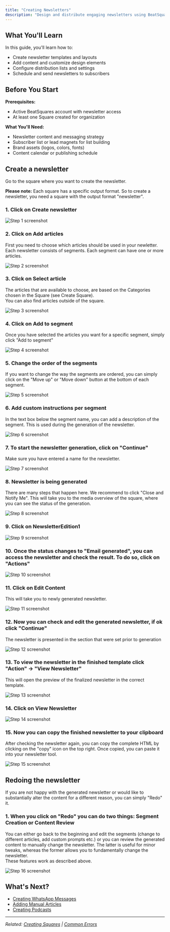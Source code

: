 ```yaml
---
title: "Creating Newsletters"
description: "Design and distribute engaging newsletters using BeatSquares' newsletter creation and management features"
---
```




## What You'll Learn

In this guide, you'll learn how to:
- Create newsletter templates and layouts
- Add content and customize design elements
- Configure distribution lists and settings
- Schedule and send newsletters to subscribers

## Before You Start

**Prerequisites:**
- Active BeatSquares account with newsletter access
- At least one Square created for organization

**What You'll Need:**
- Newsletter content and messaging strategy
- Subscriber list or lead magnets for list building
- Brand assets (logos, colors, fonts)
- Content calendar or publishing schedule

## Create a newsletter
Go to the square where you want to create the newsletter. 

**Please note:** Each square has a specific output format. So to create a newsletter, you need a square with the output format "newsletter".
### 1. Click on Create newsletter
![Step 1 screenshot](https://images.tango.us/workflows/414ef760-eb59-464c-adc7-616c08b8ea01/steps/6a2d3775-3772-46df-95bb-3526bf4784b3/931b972b-50d3-4392-8c49-407756930b43.png?crop=focalpoint&fit=crop&fp-x=0.8976&fp-y=0.1756&fp-z=2.8942&w=1200&border=2%2CF4F2F7&border-radius=8%2C8%2C8%2C8&border-radius-inner=8%2C8%2C8%2C8&blend-align=bottom&blend-mode=normal&blend-x=0&blend-w=1200&blend64=aHR0cHM6Ly9pbWFnZXMudGFuZ28udXMvc3RhdGljL21hZGUtd2l0aC10YW5nby13YXRlcm1hcmstdjIucG5n&mark-x=625&mark-y=367&m64=aHR0cHM6Ly9pbWFnZXMudGFuZ28udXMvc3RhdGljL2JsYW5rLnBuZz9tYXNrPWNvcm5lcnMmYm9yZGVyPTYlMkNGRjc0NDImdz00MzgmaD0xMTEmZml0PWNyb3AmY29ybmVyLXJhZGl1cz0xMA%3D%3D)


### 2. Click on Add articles

First you need to choose which articles should be used in your newletter. Each newsletter consists of segments. Each segment can have one or more articles.

![Step 2 screenshot](https://images.tango.us/workflows/414ef760-eb59-464c-adc7-616c08b8ea01/steps/ddb0eb48-f675-426d-ae72-2e5a4085804f/b9aba863-214f-4d90-94c4-051ddef3f2dc.png?crop=focalpoint&fit=crop&fp-x=0.5002&fp-y=0.4610&fp-z=2.4750&w=1200&border=2%2CF4F2F7&border-radius=8%2C8%2C8%2C8&border-radius-inner=8%2C8%2C8%2C8&blend-align=bottom&blend-mode=normal&blend-x=0&blend-w=1200&blend64=aHR0cHM6Ly9pbWFnZXMudGFuZ28udXMvc3RhdGljL21hZGUtd2l0aC10YW5nby13YXRlcm1hcmstdjIucG5n&mark-x=446&mark-y=375&m64=aHR0cHM6Ly9pbWFnZXMudGFuZ28udXMvc3RhdGljL2JsYW5rLnBuZz9tYXNrPWNvcm5lcnMmYm9yZGVyPTYlMkNGRjc0NDImdz0zMDkmaD05NSZmaXQ9Y3JvcCZjb3JuZXItcmFkaXVzPTEw)


### 3. Click on Select article

The articles that are available to choose, are based on the Categories chosen in the Square (see Create Square).  
You can also find articles outside of the square.

![Step 3 screenshot](https://images.tango.us/workflows/414ef760-eb59-464c-adc7-616c08b8ea01/steps/af944ee8-4f2a-41e9-b4e5-62a26c4cac77/13cced5e-e48f-4fca-8dbf-45e4659ae3c0.png?crop=focalpoint&fit=crop&fp-x=0.0940&fp-y=0.7159&fp-z=3.1504&w=1200&border=2%2CF4F2F7&border-radius=8%2C8%2C8%2C8&border-radius-inner=8%2C8%2C8%2C8&blend-align=bottom&blend-mode=normal&blend-x=0&blend-w=1200&blend64=aHR0cHM6Ly9pbWFnZXMudGFuZ28udXMvc3RhdGljL21hZGUtd2l0aC10YW5nby13YXRlcm1hcmstdjIucG5n&mark-x=322&mark-y=390&m64=aHR0cHM6Ly9pbWFnZXMudGFuZ28udXMvc3RhdGljL2JsYW5rLnBuZz9tYXNrPWNvcm5lcnMmYm9yZGVyPTYlMkNGRjc0NDImdz02NiZoPTY2JmZpdD1jcm9wJmNvcm5lci1yYWRpdXM9MTA%3D)


### 4. Click on Add to segment

Once you have selected the articles you want for a specific segment, simply click "Add to segment"

![Step 4 screenshot](https://images.tango.us/workflows/414ef760-eb59-464c-adc7-616c08b8ea01/steps/763fcc45-6e46-4d7e-876f-eb0ac4f2ab02/6d480ea6-a38b-4809-b7b5-978386860eae.png?crop=focalpoint&fit=crop&fp-x=0.9010&fp-y=0.9395&fp-z=4.0000&w=1200&border=2%2CF4F2F7&border-radius=8%2C8%2C8%2C8&border-radius-inner=8%2C8%2C8%2C8&blend-align=bottom&blend-mode=normal&blend-x=0&blend-w=1200&blend64=aHR0cHM6Ly9pbWFnZXMudGFuZ28udXMvc3RhdGljL21hZGUtd2l0aC10YW5nby13YXRlcm1hcmstdjIucG5n&mark-x=472&mark-y=564&m64=aHR0cHM6Ly9pbWFnZXMudGFuZ28udXMvc3RhdGljL2JsYW5rLnBuZz9tYXNrPWNvcm5lcnMmYm9yZGVyPTYlMkNGRjc0NDImdz01MDYmaD0xNTQmZml0PWNyb3AmY29ybmVyLXJhZGl1cz0xMA%3D%3D)


### 5. Change the order of the segments

If you want to change the way the segments are ordered, you can simply click on the "Move up" or "Move down" button at the bottom of each segment.

![Step 5 screenshot](https://images.tango.us/workflows/414ef760-eb59-464c-adc7-616c08b8ea01/steps/f9a19e20-a714-4f86-8e4f-dfcdc2db1e76/6c63c40e-7eeb-4162-aa09-d251d190d9e7.png?crop=focalpoint&fit=crop&fp-x=0.7775&fp-y=0.6086&fp-z=2.8942&w=1200&border=2%2CF4F2F7&border-radius=8%2C8%2C8%2C8&border-radius-inner=8%2C8%2C8%2C8&blend-align=bottom&blend-mode=normal&blend-x=0&blend-w=1200&blend64=aHR0cHM6Ly9pbWFnZXMudGFuZ28udXMvc3RhdGljL21hZGUtd2l0aC10YW5nby13YXRlcm1hcmstdjIucG5n&mark-x=456&mark-y=367&m64=aHR0cHM6Ly9pbWFnZXMudGFuZ28udXMvc3RhdGljL2JsYW5rLnBuZz9tYXNrPWNvcm5lcnMmYm9yZGVyPTYlMkNGRjc0NDImdz0yODgmaD0xMTEmZml0PWNyb3AmY29ybmVyLXJhZGl1cz0xMA%3D%3D)


### 6. Add custom instructions per segment

In the text box below the segment name, you can add a description of the segment. This is used during the generation of the newsletter.

![Step 6 screenshot](https://images.tango.us/workflows/414ef760-eb59-464c-adc7-616c08b8ea01/steps/529f65b7-2b04-41ce-a059-7d64fdeaa7de/1c4d803a-72a6-46d8-8dd8-e8e5a6206a97.png?crop=focalpoint&fit=crop&fp-x=0.4998&fp-y=0.6339&fp-z=1.0541&w=1200&border=2%2CF4F2F7&border-radius=8%2C8%2C8%2C8&border-radius-inner=8%2C8%2C8%2C8&blend-align=bottom&blend-mode=normal&blend-x=0&blend-w=1200&blend64=aHR0cHM6Ly9pbWFnZXMudGFuZ28udXMvc3RhdGljL21hZGUtd2l0aC10YW5nby13YXRlcm1hcmstdjIucG5n&mark-x=33&mark-y=488&m64=aHR0cHM6Ly9pbWFnZXMudGFuZ28udXMvc3RhdGljL2JsYW5rLnBuZz9tYXNrPWNvcm5lcnMmYm9yZGVyPTYlMkNGRjc0NDImdz0xMTM0Jmg9NjQmZml0PWNyb3AmY29ybmVyLXJhZGl1cz0xMA%3D%3D)


### 7. To start the newsletter generation, click on "Continue"

Make sure you have entered a name for the newsletter.

![Step 7 screenshot](https://images.tango.us/workflows/414ef760-eb59-464c-adc7-616c08b8ea01/steps/45cc9b8c-190c-44a1-8047-45594bc92c70/24e59bf0-7b8c-416a-82b5-f75773dcd606.png?crop=focalpoint&fit=crop&fp-x=0.9487&fp-y=0.9655&fp-z=4.0000&w=1200&border=2%2CF4F2F7&border-radius=8%2C8%2C8%2C8&border-radius-inner=8%2C8%2C8%2C8&blend-align=bottom&blend-mode=normal&blend-x=0&blend-w=1200&blend64=aHR0cHM6Ly9pbWFnZXMudGFuZ28udXMvc3RhdGljL21hZGUtd2l0aC10YW5nby13YXRlcm1hcmstdjIucG5n&mark-x=775&mark-y=652&m64=aHR0cHM6Ly9pbWFnZXMudGFuZ28udXMvc3RhdGljL2JsYW5rLnBuZz9tYXNrPWNvcm5lcnMmYm9yZGVyPTYlMkNGRjc0NDImdz0zNTYmaD0xNTQmZml0PWNyb3AmY29ybmVyLXJhZGl1cz0xMA%3D%3D)


### 8. Newsletter is being generated

There are many steps that happen here. We recommend to click "Close and Notify Me". This will take you to the media overview of the square, where you can see the status of the generation.

![Step 8 screenshot](https://images.tango.us/workflows/414ef760-eb59-464c-adc7-616c08b8ea01/steps/9f0ba4ff-2eb3-4ba1-8b3f-2549cef42958/7754a78b-d87c-473c-af9d-1d25fffe786f.png?crop=focalpoint&fit=crop&fp-x=0.5005&fp-y=0.5845&fp-z=2.3498&w=1200&border=2%2CF4F2F7&border-radius=8%2C8%2C8%2C8&border-radius-inner=8%2C8%2C8%2C8&blend-align=bottom&blend-mode=normal&blend-x=0&blend-w=1200&blend64=aHR0cHM6Ly9pbWFnZXMudGFuZ28udXMvc3RhdGljL21hZGUtd2l0aC10YW5nby13YXRlcm1hcmstdjIucG5n&mark-x=423&mark-y=378&m64=aHR0cHM6Ly9pbWFnZXMudGFuZ28udXMvc3RhdGljL2JsYW5rLnBuZz9tYXNrPWNvcm5lcnMmYm9yZGVyPTYlMkNGRjc0NDImdz0zNTQmaD05MCZmaXQ9Y3JvcCZjb3JuZXItcmFkaXVzPTEw)


### 9. Click on NewsletterEdition1
![Step 9 screenshot](https://images.tango.us/workflows/414ef760-eb59-464c-adc7-616c08b8ea01/steps/36563ec3-39d9-4812-90b1-945501fa2560/63d7910c-a773-400e-af74-eee73659b334.png?crop=focalpoint&fit=crop&fp-x=0.3533&fp-y=0.3696&fp-z=1.1221&w=1200&border=2%2CF4F2F7&border-radius=8%2C8%2C8%2C8&border-radius-inner=8%2C8%2C8%2C8&blend-align=bottom&blend-mode=normal&blend-x=0&blend-w=1200&blend64=aHR0cHM6Ly9pbWFnZXMudGFuZ28udXMvc3RhdGljL21hZGUtd2l0aC10YW5nby13YXRlcm1hcmstdjIucG5n&mark-x=78&mark-y=323&m64=aHR0cHM6Ly9pbWFnZXMudGFuZ28udXMvc3RhdGljL2JsYW5rLnBuZz9tYXNrPWNvcm5lcnMmYm9yZGVyPTYlMkNGRjc0NDImdz03OTYmaD01NiZmaXQ9Y3JvcCZjb3JuZXItcmFkaXVzPTEw)


### 10. Once the status changes to "Email generated", you can access the newsletter and check the result. To do so, click on "Actions"
![Step 10 screenshot](https://images.tango.us/workflows/414ef760-eb59-464c-adc7-616c08b8ea01/steps/9a8f717c-ecab-4c96-8692-7422bff302af/7454dccc-e3ae-4d3d-8030-926018056ffa.png?crop=focalpoint&fit=crop&fp-x=0.8804&fp-y=0.3693&fp-z=2.9273&w=1200&border=2%2CF4F2F7&border-radius=8%2C8%2C8%2C8&border-radius-inner=8%2C8%2C8%2C8&blend-align=bottom&blend-mode=normal&blend-x=0&blend-w=1200&blend64=aHR0cHM6Ly9pbWFnZXMudGFuZ28udXMvc3RhdGljL21hZGUtd2l0aC10YW5nby13YXRlcm1hcmstdjIucG5n&mark-x=722&mark-y=371&m64=aHR0cHM6Ly9pbWFnZXMudGFuZ28udXMvc3RhdGljL2JsYW5rLnBuZz9tYXNrPWNvcm5lcnMmYm9yZGVyPTYlMkNGRjc0NDImdz0xMTYmaD0xMDMmZml0PWNyb3AmY29ybmVyLXJhZGl1cz0xMA%3D%3D)


### 11. Click on Edit Content

This will take you to newly generated newsletter.

![Step 11 screenshot](https://images.tango.us/workflows/414ef760-eb59-464c-adc7-616c08b8ea01/steps/0d1e1ccc-2593-4da0-b9ac-ce86f670d3dc/d2b82bf7-dbd2-4b3c-9646-9e7e808f90ae.png?crop=focalpoint&fit=crop&fp-x=0.8417&fp-y=0.4545&fp-z=2.9273&w=1200&border=2%2CF4F2F7&border-radius=8%2C8%2C8%2C8&border-radius-inner=8%2C8%2C8%2C8&blend-align=bottom&blend-mode=normal&blend-x=0&blend-w=1200&blend64=aHR0cHM6Ly9pbWFnZXMudGFuZ28udXMvc3RhdGljL21hZGUtd2l0aC10YW5nby13YXRlcm1hcmstdjIucG5n&mark-x=461&mark-y=371&m64=aHR0cHM6Ly9pbWFnZXMudGFuZ28udXMvc3RhdGljL2JsYW5rLnBuZz9tYXNrPWNvcm5lcnMmYm9yZGVyPTYlMkNGRjc0NDImdz0zNjUmaD0xMDMmZml0PWNyb3AmY29ybmVyLXJhZGl1cz0xMA%3D%3D)


### 12. Now you can check and edit the generated newsletter, if ok click "Continue"

The newsletter is presented in the section that were set prior to generation

![Step 12 screenshot](https://images.tango.us/workflows/414ef760-eb59-464c-adc7-616c08b8ea01/steps/c7c5287c-da15-4806-ab46-df9538c83662/b3d1f538-17b3-40b6-a684-57a5abc56bed.png?crop=focalpoint&fit=crop&fp-x=0.9487&fp-y=0.9642&fp-z=4.0000&w=1200&border=2%2CF4F2F7&border-radius=8%2C8%2C8%2C8&border-radius-inner=8%2C8%2C8%2C8&blend-align=bottom&blend-mode=normal&blend-x=0&blend-w=1200&blend64=aHR0cHM6Ly9pbWFnZXMudGFuZ28udXMvc3RhdGljL21hZGUtd2l0aC10YW5nby13YXRlcm1hcmstdjIucG5n&mark-x=775&mark-y=648&m64=aHR0cHM6Ly9pbWFnZXMudGFuZ28udXMvc3RhdGljL2JsYW5rLnBuZz9tYXNrPWNvcm5lcnMmYm9yZGVyPTYlMkNGRjc0NDImdz0zNTYmaD0xNTQmZml0PWNyb3AmY29ybmVyLXJhZGl1cz0xMA%3D%3D)


### 13. To view the newsletter in the finished template click "Action" -> "View Newsletter"

This will open the preview of the finalized newsletter in the correct template.

![Step 13 screenshot](https://images.tango.us/workflows/414ef760-eb59-464c-adc7-616c08b8ea01/steps/8073372b-4c5f-456f-89a6-23f0e173e44e/fb6d7c2a-a3c1-4420-8d80-518395289789.png?crop=focalpoint&fit=crop&fp-x=0.8804&fp-y=0.3693&fp-z=2.9273&w=1200&border=2%2CF4F2F7&border-radius=8%2C8%2C8%2C8&border-radius-inner=8%2C8%2C8%2C8&blend-align=bottom&blend-mode=normal&blend-x=0&blend-w=1200&blend64=aHR0cHM6Ly9pbWFnZXMudGFuZ28udXMvc3RhdGljL21hZGUtd2l0aC10YW5nby13YXRlcm1hcmstdjIucG5n&mark-x=722&mark-y=371&m64=aHR0cHM6Ly9pbWFnZXMudGFuZ28udXMvc3RhdGljL2JsYW5rLnBuZz9tYXNrPWNvcm5lcnMmYm9yZGVyPTYlMkNGRjc0NDImdz0xMTYmaD0xMDMmZml0PWNyb3AmY29ybmVyLXJhZGl1cz0xMA%3D%3D)


### 14. Click on View Newsletter
![Step 14 screenshot](https://images.tango.us/workflows/414ef760-eb59-464c-adc7-616c08b8ea01/steps/9d26615e-2901-459f-ba85-a9de0d283312/82f416c8-8500-4279-bc6f-a8a3fb9976b6.png?crop=focalpoint&fit=crop&fp-x=0.8380&fp-y=0.4454&fp-z=2.9273&w=1200&border=2%2CF4F2F7&border-radius=8%2C8%2C8%2C8&border-radius-inner=8%2C8%2C8%2C8&blend-align=bottom&blend-mode=normal&blend-x=0&blend-w=1200&blend64=aHR0cHM6Ly9pbWFnZXMudGFuZ28udXMvc3RhdGljL21hZGUtd2l0aC10YW5nby13YXRlcm1hcmstdjIucG5n&mark-x=434&mark-y=371&m64=aHR0cHM6Ly9pbWFnZXMudGFuZ28udXMvc3RhdGljL2JsYW5rLnBuZz9tYXNrPWNvcm5lcnMmYm9yZGVyPTYlMkNGRjc0NDImdz0zOTQmaD0xMDMmZml0PWNyb3AmY29ybmVyLXJhZGl1cz0xMA%3D%3D)


### 15. Now you can copy the finished newsletter to your clipboard

After checking the newsletter again, you can copy the complete HTML by clicking on the "copy" icon on the top right. Once copied, you can paste it into your newsletter tool.

![Step 15 screenshot](https://images.tango.us/workflows/414ef760-eb59-464c-adc7-616c08b8ea01/steps/643d1d9e-f751-4faf-bfb7-583ce596643c/a33ab10f-3e6e-45c4-92d5-c1c5bfff4884.png?crop=focalpoint&fit=crop&fp-x=0.9349&fp-y=0.1873&fp-z=2.8942&w=1200&border=2%2CF4F2F7&border-radius=8%2C8%2C8%2C8&border-radius-inner=8%2C8%2C8%2C8&blend-align=bottom&blend-mode=normal&blend-x=0&blend-w=1200&blend64=aHR0cHM6Ly9pbWFnZXMudGFuZ28udXMvc3RhdGljL21hZGUtd2l0aC10YW5nby13YXRlcm1hcmstdjIucG5n&mark-x=918&mark-y=367&m64=aHR0cHM6Ly9pbWFnZXMudGFuZ28udXMvc3RhdGljL2JsYW5rLnBuZz9tYXNrPWNvcm5lcnMmYm9yZGVyPTYlMkNGRjc0NDImdz0xMTEmaD0xMTEmZml0PWNyb3AmY29ybmVyLXJhZGl1cz0xMA%3D%3D)


## Redoing the newsletter
If you are not happy with the generated newsletter or would like to substantially alter the content for a different reason, you can simply "Redo" it.


### 1. When you click on "Redo" you can do two things: Segment Creation or Content Review

You can either go back to the beginning and edit the segments (change to different articles, add custom prompts etc.) or you can review the generated content to manually change the newsletter. The latter is useful for minor tweaks, whereas the former allows you to fundamentally change the newsletter.  
These features work as described above.

![Step 16 screenshot](https://images.tango.us/workflows/414ef760-eb59-464c-adc7-616c08b8ea01/steps/0482ff66-33e8-419d-b3d6-df7ac097ca68/3924f095-9500-4289-9bf5-f5b30ab6e613.png?crop=focalpoint&fit=crop&fp-x=0.1829&fp-y=0.1645&fp-z=2.3702&w=1200&border=2%2CF4F2F7&border-radius=8%2C8%2C8%2C8&border-radius-inner=8%2C8%2C8%2C8&blend-align=bottom&blend-mode=normal&blend-x=0&blend-w=1200&blend64=aHR0cHM6Ly9pbWFnZXMudGFuZ28udXMvc3RhdGljL21hZGUtd2l0aC10YW5nby13YXRlcm1hcmstdjIucG5n&mark-x=347&mark-y=288&m64=aHR0cHM6Ly9pbWFnZXMudGFuZ28udXMvc3RhdGljL2JsYW5rLnBuZz9tYXNrPWNvcm5lcnMmYm9yZGVyPTYlMkNGRjc0NDImdz0zNDcmaD04MyZmaXQ9Y3JvcCZjb3JuZXItcmFkaXVzPTEw)

## What's Next?

- [Creating WhatsApp Messages](/core-features/creating-whatsapp-messages)
- [Adding Manual Articles](/core-features/adding-manual-articles)
- [Creating Podcasts](/core-features/creating-podcasts)

---
*Related: [Creating Squares](/core-features/creating-squares) | [Common Errors](/troubleshooting/common-errors)*
